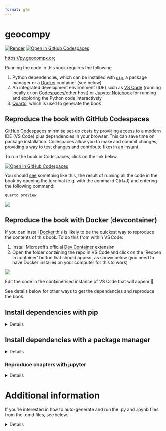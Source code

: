 ```yaml
---
format: gfm
---
```


# geocompy

[![Render](https://github.com/geocompx/geocompy/actions/workflows/main.yaml/badge.svg)](https://github.com/geocompx/geocompy/actions/workflows/main.yaml)
<!-- [![Binder](http://mybinder.org/badge_logo.svg)](https://mybinder.org/v2/gh/geocompr/py/main?urlpath=lab/tree/ipynb) -->
[![Open in GitHub Codespaces](https://github.com/codespaces/badge.svg)](https://github.com/codespaces/new?hide_repo_select=true&ref=main&repo=447558863)

<https://py.geocompx.org>

Running the code in this book requires the following:

1. Python dependencies, which can be installed with [`pip`](https://pypi.org/project/pip/), a package manager or a [Docker](https://docs.docker.com/get-docker/) container (see below)
2. An integrated development environment (IDE) such as [VS Code](https://code.visualstudio.com/) (running locally or on [Codespaces](https://github.com/codespaces/new?hide_repo_select=true&ref=main&repo=447558863)/other host) or [Jupyter Notebook](https://github.com/geocompx/geocompy/tree/main/ipynb) for running and exploring the Python code interactively
3. [Quarto](https://quarto.org/docs/get-started/), which is used to generate the book

<!-- ## Reproduce the book in Binder

To reproduce this book you can simply click on the link below to see the code running in your web browser (see details of how this works at [mybinder.org](https://mybinder.org/)):

[![Binder](http://mybinder.org/badge_logo.svg)](https://mybinder.org/v2/gh/geocompx/geocompy/readme-clean?urlpath=lab/tree/ipynb)
 --> 

## Reproduce the book with GitHub Codespaces

GitHub [Codespaces](https://github.com/features/codespaces) minimise set-up costs by providing access to a modern IDE (VS Code) plus dependencies in your browser.
This can save time on package installation.
Codespaces allow you to make and commit changes, providing a way to test changes and contribute fixes in an instant.

To run the book in Codespaces, click on the link below.

[![Open in GitHub Codespaces](https://github.com/codespaces/badge.svg)](https://github.com/codespaces/new?hide_repo_select=true&ref=main&repo=447558863)

You should [see](https://github.com/geocompx/geocompy/issues/114) something like this, the result of running all the code in the book by opening the terminal (e.g. with the command Ctrl+J) and entering the following command:

```
quarto preview
```

![](https://user-images.githubusercontent.com/1825120/202933280-e313c076-f188-4efd-9de1-5625eb169045.png)

## Reproduce the book with Docker (devcontainer)

If you can install [Docker](https://docs.docker.com/desktop/install/) this is likely to be the quickest way to reproduce the contents of this book.
To do this from within VS Code:

1. Install Microsoft's official [Dev Container](https://marketplace.visualstudio.com/items?itemName=ms-vscode-remote.remote-containers) extension
2. Open the folder containing the repo in VS Code and click on the 'Reopen in container' button that should appear, as shown below (you need to have Docker installed on your computer for this to work)

![](https://user-images.githubusercontent.com/1825120/202933928-eb6de086-f9a5-43cd-9932-e6ec84746d45.png)

Edit the code in the containerised instance of VS Code that will appear 🎉

See details below for other ways to get the dependencies and reproduce the book.

## Install dependencies with pip

<details>

Use `pip` to install the dependencies as follows, after cloning the repo and opening a terminal in the root folder of the repo.

First we'll set-up a virtual environment to install the dependencies in:

```sh
# Create a virtual environment called geocompy
python -m venv geocompy
# Activate the virtual environment
source geocompy/bin/activate
```

Then install the dependencies (with the optional [`python -m`](https://fosstodon.org/deck/@hugovk@mastodon.social/111311327842154267) prefix specifying the Python version):

```sh
# Install dependencies from the requirements.txt file
python -m pip install -r requirements.txt
```
You can also install packages individually, e.g.:

```sh
pip install jupyter-book
```

Deactivate the virtual environment when you're done:

```sh
deactivate
```

</details>


## Install dependencies with a package manager

<details>

The [`environment.yml`](environment.yml) file contains a list of dependencies that can be installed with a package manager such as `conda`, `mamba` or `micromamba`.
The instructions below are for [micromamba](https://mamba.readthedocs.io/en/latest/installation.html#micromamba) but should work for any package manager.

```bash
# For Linux, the default shell is bash:
curl micro.mamba.pm/install.sh | bash
# For macOS, the default shell is zsh:
curl micro.mamba.pm/install.sh | zsh
```
After answering the questions, install dependencies with the following command:

```bash
micromamba env create -f environment.yml
```

Activate the environment as follows:

```bash
micromamba activate geocompy
```

Install kernel, this will allow you to select the environment in vscode or IPython as follows:

```bash
python -m ipykernel install --user
```

You can now reproduce the book (requires quarto to be installed):

```bash
micromamba run -n geocompy quarto preview
```

Optionally, to update the requirements.txt file based on your newly installed packages, run the following:

```bash
pip list --format=freeze > requirements.txt
```

Deactivate the environment when you're done:

```bash
micromamba deactivate
```

</details>

### Reproduce chapters with jupyter

<details>

VS Code's `quarto.quarto` plugin can Python code in the chunks in the .qmd files in this book interactively.

However, you can also run any of the chapters in a Jupyter Notebook, e.g. as follows:

```sh
cd ipynb
# jupyter notebook . # open a notebook showing all chapters
jupyter notebook 02-spatial-data.ipynb
```

You should see something like this: 

![](https://user-images.githubusercontent.com/1825120/176920562-d2e7f9af-84b4-4352-8a50-9d9946084c66.png)

See documentation on running and developing Python code in a Jupyter notebook at [docs.jupyter.org](https://docs.jupyter.org/en/latest/).

</details>

# Additional information

If you're interested in how to auto-generate and run the .py and .ipynb files from the .qmd files, see below.

<details>

## Updating the .py and .ipynb files

The Python scripts and IPython notebook files stored in the [code](code) and [ipynb](ipynb) folders are generated from the .qmd files.
To regenerate them, you can use the following commands, to generate .ipynb and .py files for local versions of Chapter 2, for example:

```bash
quarto convert 02-spatial-data.qmd # generate .ipynb file
jupytext --to py *.ipynb # generate .py files .ipynb files
```

Do this for all chapters with the following bash script in the repo:

```bash
./convert.sh
```

## Updating .py and .ipynb files with GitHub Actions

We have set-up a GitHub Action to do this automatically: every commit message that contains the text string 'convert' will create and push updated .ipynb and .py files.


## Executing the .py and .ipynb files

Running the code chunks in the .qmd files in an IDE such as VSCode or directly with quarto is the main way code in this book is designed to be run interactively, but you can also execute the .py and .ipynb files directly.
To run the code for chapter 2, for example, you can run one of the following commands from your system shell:

```bash
python code/chapters/02-spatial-data.py # currently requires manual intervention to complete, see #71
ipython ipynb/02-spatial-data.ipynb # currently requires manual intervention to complete, see #71
bash ./run-code.sh # run all .python files
```

## Updating packages

We pin package versions in the [environment.yml](environment.yml) and [requirements.txt](requirements.txt) files to ensure reproducibility.

To update the `requirements.txt` run the following:

```bash
python -m pip install pur
pur -r requirements.txt
python -m pip install -r requirements.txt
```

To update the `environment.yml` file in the same way based on your newly installed packages, run the following:

```bash
micromamba list export > environment.yml
```

</details>